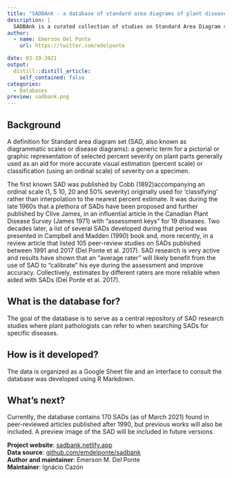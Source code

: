 ```yaml
---
title: "SADBAnk - a database of standard area diagrams of plant disease severity"
description: |
  SADBAnk is a curated collection of studies on Standard Area Diagram set (SADs), pictorial representations of disease symptoms and/or signs in a plant organ where each diagram depicts a percent diseased area. They are designed in a wide range of styles and are used as tools to use during or prior to visual assessments of disease severity to “calibrate” a rater’s eye and improve accuracy, precision and reliability of the estimates.
author:
  - name: Emerson Del Ponte
    url: https://twitter.com/edelponte

date: 03-19-2021
output:
  distill::distill_article:
    self_contained: false
categories: 
  - Databases
preview: sadbank.png
---
```


## Background

A definition for Standard area diagram set (SAD, also known as diagrammatic scales or disease diagrams): a generic term for a pictorial or graphic representation of selected percent severity on plant parts generally used as an aid for more accurate visual estimation (percent scale) or classification (using an ordinal scale) of severity on a specimen.

The first known SAD was published by Cobb (1892)accompanying an ordinal scale (1, 5 10, 20 and 50% severity) originally used for ‘classifying’ rather than interpolation to the nearest percent estimate.
It was during the late 1960s that a plethora of SADs have been proposed and further published by Clive James, in an influential article in the Canadian Plant Disease Survey (James 1971) with “assessment keys" for 19 diseases. Two decades later, a list of several SADs developed during that period was presented in Campbell and Madden (1990) book and, more recently, in a review article that listed 105 peer-review studies on SADs published between 1991 and 2017 (Del Ponte et al. 2017). SAD research is very active and results have shown that an "average rater" will likely benefit from the use of SAD to "calibrate" his eye during the assessment and improve accuracy. Collectively, estimates by different raters are more reliable when aided with SADs (Del Ponte et al. 2017).

## What is the database for?

The goal of the database is to serve as a central repository of SAD research studies where plant pathologists can refer to when searching SADs for specific diseases.

## How is it developed?

The data is organized as a Google Sheet file and an interface to consult the database was developed using R Markdown.

## What's next?

Currently, the database contains 170 SADs (as of March 2021) found in peer-reviewed articles published after 1990, but previous works will also be included.
A preview image of the SAD will be included in future versions.

**Project website**: [sadbank.netlify.app](http://sadbank.netlify.app)\
**Data source**: [github.com/emdelponte/sadbank](https://github.com/emdelponte/sadbank)\
**Author and maintainer**: Emerson M. Del Ponte\
**Maintainer**: Ignácio Cazón\
